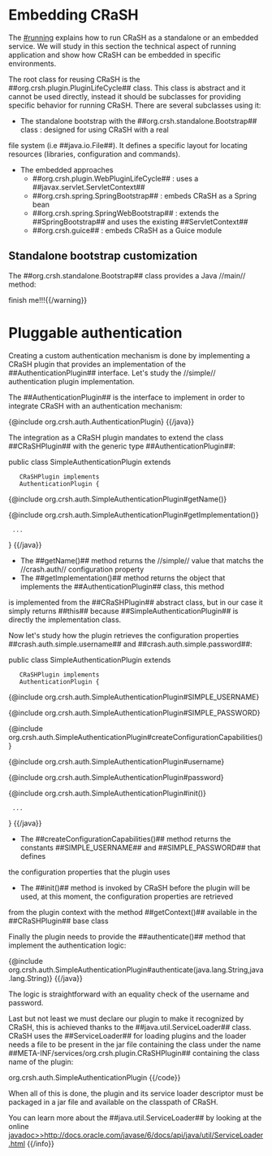 = Embedding CRaSH =

The [[#running]] explains how to run CRaSH as a standalone or an embedded service. We will study in this section the technical
aspect of running application and show how CRaSH can be embedded in specific environments.

The root class for reusing CRaSH is the ##org.crsh.plugin.PluginLifeCycle## class. This class is abstract and it cannot
be used directly, instead it should be subclasses for providing specific behavior for running CRaSH. There are several
subclasses using it:

* The standalone bootstrap with the ##org.crsh.standalone.Bootstrap## class : designed for using CRaSH with a real
file system (i.e ##java.io.File##). It defines a specific layout for locating resources (libraries, configuration and commands).
* The embedded approaches
** ##org.crsh.plugin.WebPluginLifeCycle## : uses a ##javax.servlet.ServletContext##
** ##org.crsh.spring.SpringBootstrap## : embeds CRaSH as a Spring bean
** ##org.crsh.spring.SpringWebBootstrap## : extends the ##SpringBootstrap## and uses the existing ##ServletContext##
** ##org.crsh.guice## : embeds CRaSH as a Guice module

== Standalone bootstrap customization ==

The ##org.crsh.standalone.Bootstrap## class provides a Java //main// method:

{{warning}}finish me!!!{{/warning}}

= Pluggable authentication {{anchor id=pluggable_auth /}} =

Creating a custom authentication mechanism is done by implementing a CRaSH plugin that provides an implementation of the ##AuthenticationPlugin##
interface. Let's study the //simple// authentication plugin implementation.

The ##AuthenticationPlugin## is the interface to implement in order to integrate CRaSH with an authentication mechanism:

{{java}}
{@include org.crsh.auth.AuthenticationPlugin}
{{/java}}

The integration as a CRaSH plugin mandates to extend the class ##CRaSHPlugin## with the generic type ##AuthenticationPlugin##:

{{java}}
public class SimpleAuthenticationPlugin extends
    CRaSHPlugin<AuthenticationPlugin> implements
    AuthenticationPlugin {

{@include org.crsh.auth.SimpleAuthenticationPlugin#getName()}

{@include org.crsh.auth.SimpleAuthenticationPlugin#getImplementation()}

  ...

}
{{/java}}

* The ##getName()## method returns the //simple// value that matchs the //crash.auth// configuration property
* The ##getImplementation()## method returns the object that implements the ##AuthenticationPlugin## class, this method
is implemented from the ##CRaSHPlugin## abstract class, but in our case it
simply returns ##this## because ##SimpleAuthenticationPlugin## is
directly the implementation class.

Now let's study how the plugin retrieves the configuration properties ##crash.auth.simple.username## and ##crash.auth.simple.password##:

{{java}}
public class SimpleAuthenticationPlugin extends
    CRaSHPlugin<AuthenticationPlugin> implements
    AuthenticationPlugin {

{@include org.crsh.auth.SimpleAuthenticationPlugin#SIMPLE_USERNAME}

{@include org.crsh.auth.SimpleAuthenticationPlugin#SIMPLE_PASSWORD}

{@include org.crsh.auth.SimpleAuthenticationPlugin#createConfigurationCapabilities()}

{@include org.crsh.auth.SimpleAuthenticationPlugin#username}

{@include org.crsh.auth.SimpleAuthenticationPlugin#password}

{@include org.crsh.auth.SimpleAuthenticationPlugin#init()}

  ...

}
{{/java}}

* The ##createConfigurationCapabilities()## method returns the constants ##SIMPLE_USERNAME## and ##SIMPLE_PASSWORD## that defines
the configuration properties that the plugin uses
* The ##init()## method is invoked by CRaSH before the plugin will be used, at this moment, the configuration properties are retrieved
from the plugin context with the method ##getContext()## available in the ##CRaSHPlugin## base class

Finally the plugin needs to provide the ##authenticate()## method that implement the authentication logic:

{{java}}
{@include org.crsh.auth.SimpleAuthenticationPlugin#authenticate(java.lang.String,java.lang.String)}
{{/java}}

The logic is straightforward with an equality check of the username and password.

Last but not least we must declare our plugin to make it recognized by CRaSH, this is achieved thanks to the ##java.util.ServiceLoader##
class. CRaSH uses the ##ServiceLoader## for loading plugins and the loader needs a file to be present in the jar file containing
the class under the name ##META-INF/services/org.crsh.plugin.CRaSHPlugin## containing the class name of the plugin:

{{code}}
org.crsh.auth.SimpleAuthenticationPlugin
{{/code}}

When all of this is done, the plugin and its service loader descriptor must be packaged in a jar file and available on the classpath
of CRaSH.

{{info}}You can learn more about the ##java.util.ServiceLoader## by looking at the online
[[javadoc>>http://docs.oracle.com/javase/6/docs/api/java/util/ServiceLoader.html]]
{{/info}}

